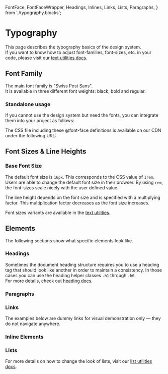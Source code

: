   FontFace,
  FontFaceWrapper,
  Headings,
  Inlines,
  Links,
  Lists,
  Paragraphs,
} from './typography.blocks';

<Meta of={TypographyStories} />

# Typography

<PackageTag meta={meta}/>

This page describes the typography basics of the design system.<br/>
If you want to know how to adjust font-families, font-sizes, etc. in your code,
please visit our [text utilities docs](/?path=/docs/c55681df-4d21-469d-a5b3-c67686e7c104--docs).

## Font Family

The main font family is "Swiss Post Sans".<br/>
It is available in three different font weights: black, bold and regular.

<FontFaceWrapper>
  <FontFace face="Swiss Post Sans" family="sans-serif" weight="black" style="normal" />
  <FontFace face="Swiss Post Sans" family="sans-serif" weight="bold" style="normal" />
  <FontFace face="Swiss Post Sans" family="sans-serif" weight="regular" style="normal" />
</FontFaceWrapper>

### Standalone usage

If you cannot use the design system but need the fonts, you can integrate them into your project as follows:

<Source code={SampleStandalone} language="css" />

The CSS file including these @font-face definitions is available on our CDN under the following URL:

<Source code="https://fonts.post.ch/swiss-post-sans/v1/swiss-post-sans.css" />

## Font Sizes & Line Heights

### Base Font Size

The default font size is `16px`. This corresponds to the CSS value of `1rem`. Users are able to change the default font size in their browser. By using `rem`, the font-sizes scale nicely with the user defined value.

The line height depends on the font size and is specified with a multiplying factor. This multiplication factor decreases as the font size increases.

Font sizes variants are available in the [text utilities](/?path=/docs/c55681df-4d21-469d-a5b3-c67686e7c104--docs).

## Elements

The following sections show what specific elements look like.

### Headings

<Headings />

Sometimes the document heading structure requires you
to use a heading tag that should look like another in order to maintain a consistency.
In those cases you can use the heading helper classes `.h1` through `.h6`.<br/>
For more details, check out [heading docs](/?path=/docs/7ecd87f1-de96-4e39-a057-ba1798eb6959--docs).

### Paragraphs

<Paragraphs />

### Links

<post-banner>
  The examples below are dummy links for visual demonstration only — they do not navigate anywhere.
</post-banner>

<Links />

### Inline Elements

<Inlines />

### Lists

<Lists />

For more details on how to change the look of lists,
visit our [list utilities docs](/?path=/docs/e76192bb-b2eb-487a-b9c1-ef938bccdfc4--docs).

